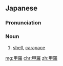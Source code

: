 ==Japanese==
{{ja-kanjitab|こう|ら|yomi=o}}

===Pronunciation===
{{ja-pron|こうら|y=o}}

===Noun===
{{ja-noun|こうら}}

# [[shell]], [[carapace]] {{gloss|hard protective covering}}

[[mg:甲羅]]
[[chr:甲羅]]
[[zh:甲羅]]